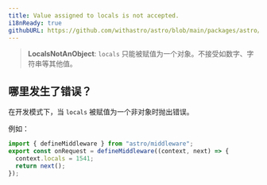 ```yaml
---
title: Value assigned to locals is not accepted.
i18nReady: true
githubURL: https://github.com/withastro/astro/blob/main/packages/astro/src/core/errors/errors-data.ts
---
```


> **LocalsNotAnObject**: `locals` 只能被赋值为一个对象。不接受如数字、字符串等其他值。

## 哪里发生了错误？

在开发模式下，当 `locals` 被赋值为一个非对象时抛出错误。

例如：

```ts
import { defineMiddleware } from "astro/middleware";
export const onRequest = defineMiddleware((context, next) => {
  context.locals = 1541;
  return next();
});
```

